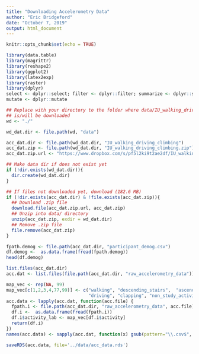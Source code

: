 ```yaml
---
title: "Downloading Accelerometry Data"
author: "Eric Bridgeford"
date: "October 7, 2019"
output: html_document
---
```


```r
knitr::opts_chunk$set(echo = TRUE)
```


```r
library(data.table)
library(magrittr)
library(reshape2)
library(ggplot2)
library(latex2exp)
library(raster)
library(dplyr)
select <- dplyr::select; filter <- dplyr::filter; summarize <- dplyr::summarize
mutate <- dplyr::mutate

## Replace with your directory to the folder where data/IU_walking_driving_climbing.zip
## is/will be downloaded
wd <- "./"
```

```r
wd_dat.dir <- file.path(wd, "data")

acc_dat.dir <- file.path(wd_dat.dir, "IU_walking_driving_climbing")
acc_dat.zip <- file.path(wd_dat.dir, "IU_walking_driving_climbing.zip")
acc_dat.zip.url <- "https://www.dropbox.com/s/pf5l2ki9t2ae2df/IU_walking_driving_climbing.zip?dl=1"

## Make data dir if does not exist yet
if (!dir.exists(wd_dat.dir)){
  dir.create(wd_dat.dir)
}

## If files not downloaded yet, download (182.6 MB)
if (!dir.exists(acc_dat.dir) & !file.exists(acc_dat.zip)){
  ## Download .zip file
  download.file(acc_dat.zip.url, acc_dat.zip)
  ## Unzip into data/ directory
  unzip(acc_dat.zip, exdir = wd_dat.dir)
  ## Remove .zip file
  file.remove(acc_dat.zip)
}
```

```r
fpath.demog <- file.path(acc_dat.dir, "participant_demog.csv")
df.demog <-  as.data.frame(fread(fpath.demog))
head(df.demog)
```

```r
list.files(acc_dat.dir)
acc.dat <- list.files(file.path(acc_dat.dir, "raw_accelerometry_data"))
```

```r
map_vec <- rep(NA, 99)
map_vec[c(1,2,3,4,77,99)] <- c("walking", "descending_stairs",  "ascending_stairs",
                               "driving", "clapping", "non_study_activity")
acc.data <- lapply(acc.dat, function(acc.file) {
  fpath.i <- file.path(acc_dat.dir, "raw_accelerometry_data", acc.file)
  df.i <-  as.data.frame(fread(fpath.i))
  df.i$activity_lab <- map_vec[df.i$activity]
  return(df.i)
})
names(acc.data) <- sapply(acc.dat, function(x) gsub(pattern="\\.csv$", "", x))
```

```r
saveRDS(acc.data, file='../data/acc_data.rds')
```